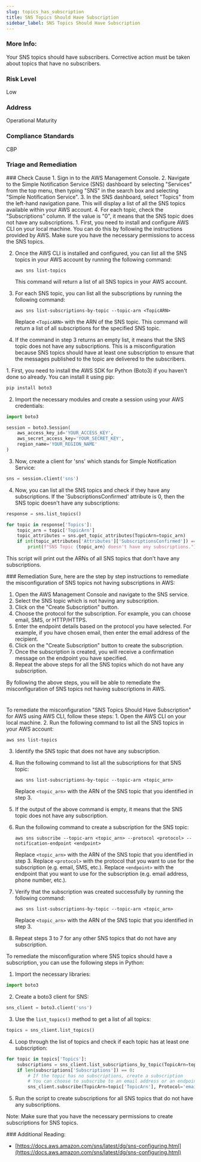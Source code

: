 ```yaml
---
slug: topics_has_subscription
title: SNS Topics Should Have Subscription
sidebar_label: SNS Topics Should Have Subscription
---
```


### More Info:

Your SNS topics should have subscribers. Corrective action must be taken about topics that have no subscribers.

### Risk Level

Low

### Address

Operational Maturity

### Compliance Standards

CBP


### Triage and Remediation
<Tabs>

<Tab title='Cause'>
### Check Cause
<AccordionGroup>
<Accordion title='Using Console' defaultOpen='true'>
1. Sign in to the AWS Management Console.
2. Navigate to the Simple Notification Service (SNS) dashboard by selecting "Services" from the top menu, then typing "SNS" in the search box and selecting "Simple Notification Service".
3. In the SNS dashboard, select "Topics" from the left-hand navigation pane. This will display a list of all the SNS topics available within your AWS account.
4. For each topic, check the "Subscriptions" column. If the value is "0", it means that the SNS topic does not have any subscriptions.
</Accordion>

<Accordion title='Using CLI'>
1. First, you need to install and configure AWS CLI on your local machine. You can do this by following the instructions provided by AWS. Make sure you have the necessary permissions to access the SNS topics.

2. Once the AWS CLI is installed and configured, you can list all the SNS topics in your AWS account by running the following command:

   ```
   aws sns list-topics
   ```
   This command will return a list of all SNS topics in your AWS account.

3. For each SNS topic, you can list all the subscriptions by running the following command:

   ```
   aws sns list-subscriptions-by-topic --topic-arn <TopicARN>
   ```
   Replace `<TopicARN>` with the ARN of the SNS topic. This command will return a list of all subscriptions for the specified SNS topic.

4. If the command in step 3 returns an empty list, it means that the SNS topic does not have any subscriptions. This is a misconfiguration because SNS topics should have at least one subscription to ensure that the messages published to the topic are delivered to the subscribers.
</Accordion>

<Accordion title='Using Python'>
1. First, you need to install the AWS SDK for Python (Boto3) if you haven't done so already. You can install it using pip:

```python
pip install boto3
```

2. Import the necessary modules and create a session using your AWS credentials:

```python
import boto3

session = boto3.Session(
    aws_access_key_id='YOUR_ACCESS_KEY',
    aws_secret_access_key='YOUR_SECRET_KEY',
    region_name='YOUR_REGION_NAME'
)
```

3. Now, create a client for 'sns' which stands for Simple Notification Service:

```python
sns = session.client('sns')
```

4. Now, you can list all the SNS topics and check if they have any subscriptions. If the 'SubscriptionsConfirmed' attribute is 0, then the SNS topic doesn't have any subscriptions:

```python
response = sns.list_topics()

for topic in response['Topics']:
    topic_arn = topic['TopicArn']
    topic_attributes = sns.get_topic_attributes(TopicArn=topic_arn)
    if int(topic_attributes['Attributes']['SubscriptionsConfirmed']) == 0:
        print(f"SNS Topic {topic_arn} doesn't have any subscriptions.")
```

This script will print out the ARNs of all SNS topics that don't have any subscriptions.
</Accordion>

</AccordionGroup>
</Tab>

<Tab title='Remediation'>
### Remediation

<AccordionGroup>
<Accordion title='Using Console' defaultOpen='true'>
Sure, here are the step by step instructions to remediate the misconfiguration of SNS topics not having subscriptions in AWS:

1. Open the AWS Management Console and navigate to the SNS service.
2. Select the SNS topic which is not having any subscription.
3. Click on the "Create Subscription" button.
4. Choose the protocol for the subscription. For example, you can choose email, SMS, or HTTP/HTTPS.
5. Enter the endpoint details based on the protocol you have selected. For example, if you have chosen email, then enter the email address of the recipient.
6. Click on the "Create Subscription" button to create the subscription.
7. Once the subscription is created, you will receive a confirmation message on the endpoint you have specified.
8. Repeat the above steps for all the SNS topics which do not have any subscription.

By following the above steps, you will be able to remediate the misconfiguration of SNS topics not having subscriptions in AWS.

#
</Accordion>

<Accordion title='Using CLI'>
To remediate the misconfiguration "SNS Topics Should Have Subscription" for AWS using AWS CLI, follow these steps:
1. Open the AWS CLI on your local machine.
2. Run the following command to list all the SNS topics in your AWS account: 

   ```
   aws sns list-topics
   ```
3. Identify the SNS topic that does not have any subscription.
4. Run the following command to list all the subscriptions for that SNS topic:

   ```
   aws sns list-subscriptions-by-topic --topic-arn <topic_arn>
   ```
   Replace `<topic_arn>` with the ARN of the SNS topic that you identified in step 3.
5. If the output of the above command is empty, it means that the SNS topic does not have any subscription.
6. Run the following command to create a subscription for the SNS topic:

   ```
   aws sns subscribe --topic-arn <topic_arn> --protocol <protocol> --notification-endpoint <endpoint>
   ```
   Replace `<topic_arn>` with the ARN of the SNS topic that you identified in step 3. Replace `<protocol>` with the protocol that you want to use for the subscription (e.g. email, SMS, etc.). Replace `<endpoint>` with the endpoint that you want to use for the subscription (e.g. email address, phone number, etc.).
7. Verify that the subscription was created successfully by running the following command:

   ```
   aws sns list-subscriptions-by-topic --topic-arn <topic_arn>
   ```
   Replace `<topic_arn>` with the ARN of the SNS topic that you identified in step 3.
8. Repeat steps 3 to 7 for any other SNS topics that do not have any subscription.
</Accordion>

<Accordion title='Using Python'>
To remediate the misconfiguration where SNS topics should have a subscription, you can use the following steps in Python:

1. Import the necessary libraries:

```python
import boto3
```

2. Create a boto3 client for SNS:

```python
sns_client = boto3.client('sns')
```

3. Use the `list_topics()` method to get a list of all topics:

```python
topics = sns_client.list_topics()
```

4. Loop through the list of topics and check if each topic has at least one subscription:

```python
for topic in topics['Topics']:
    subscriptions = sns_client.list_subscriptions_by_topic(TopicArn=topic['TopicArn'])
    if len(subscriptions['Subscriptions']) == 0:
        # If the topic has no subscriptions, create a subscription
        # You can choose to subscribe to an email address or an endpoint, depending on your use case
        sns_client.subscribe(TopicArn=topic['TopicArn'], Protocol='email', Endpoint='youremail@example.com')
```

5. Run the script to create subscriptions for all SNS topics that do not have any subscriptions.

Note: Make sure that you have the necessary permissions to create subscriptions for SNS topics.
</Accordion>

</AccordionGroup>
</Tab>
</Tabs>
### Additional Reading:

- [https://docs.aws.amazon.com/sns/latest/dg/sns-configuring.html](https://docs.aws.amazon.com/sns/latest/dg/sns-configuring.html) 

